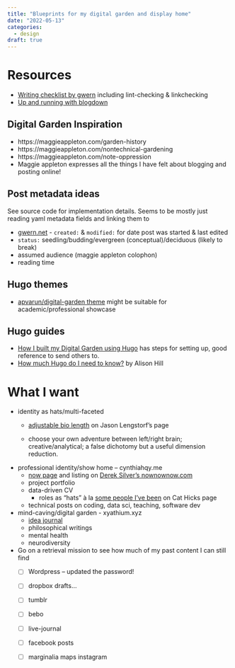 ```yaml
---
title: "Blueprints for my digital garden and display home"
date: "2022-05-13"
categories:
  - design
draft: true
---
```


# Resources

-   [Writing checklist by gwern](https://www.gwern.net/About#writing-checklist) including lint-checking & linkchecking
-   [Up and running with blogdown](https://www.apreshill.com/blog/2020-12-new-year-new-blogdown/)

## Digital Garden Inspiration

-   https://maggieappleton.com/garden-history
-   https://maggieappleton.com/nontechnical-gardening
-   https://maggieappleton.com/note-oppression
-   Maggie appleton expresses all the things I have felt about blogging and posting online!

## Post metadata ideas

See source code for implementation details. Seems to be mostly just reading yaml metadata fields and linking them to

-   [gwern.net](https://www.gwern.net/Sidenotes.page) - `created:` & `modified:` for date post was started & last edited
-   `status:` seedling/budding/evergreen (conceptual)/deciduous (likely to break)
-   assumed audience (maggie appleton colophon)
-   reading time

## Hugo themes

-   [apvarun/digital-garden theme](https://github.com/apvarun/digital-garden-hugo-theme) might be suitable for academic/professional showcase

## Hugo guides

-   [How I built my Digital Garden using Hugo](https://rishikeshs.com/build-a-digital-garden/) has steps for setting up, good reference to send others to.
-   [How much Hugo do I need to know?](https://alison.rbind.io/blog/2020-12-how-much-hugo/) by Alison Hill

# What I want

-   identity as hats/multi-faceted
    -   [adjustable bio length](https://www.jason.af) on Jason Lengstorf's page

    -   choose your own adventure between left/right brain; creative/analytical; a false dichotomy but a useful dimension reduction.
-   professional identity/show home -- cynthiahqy.me
    -   [now page](https://rishikeshs.com/now/) and listing on [Derek Silver's nownownow.com](https://nownownow.com/about)
    -   project portfolio
    -   data-driven CV
        -   roles as "hats" à la [some people I've been](https://www.drcathicks.com/about) on Cat Hicks page
    -   technical posts on coding, data sci, teaching, software dev
-   mind-caving/digital garden - xyathium.xyz
    -   [idea journal](https://rishikeshs.com/idea-journal/)
    -   philosophical writings
    -   mental health
    -   neurodiversity
-   Go on a retrieval mission to see how much of my past content I can still find
    -   [ ] Wordpress -- updated the password!

    -   [ ] dropbox drafts...

    -   [ ] tumblr

    -   [ ] bebo

    -   [ ] live-journal

    -   [ ] facebook posts

    -   [ ] marginalia maps instagram
